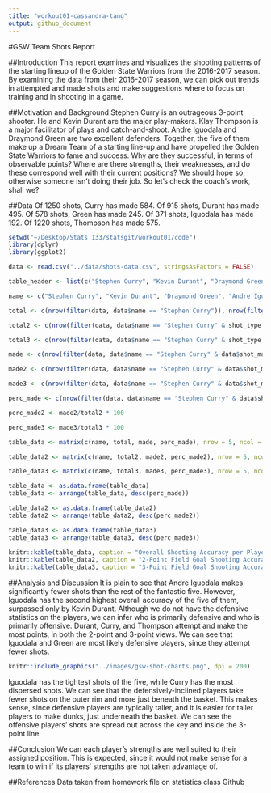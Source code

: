 ```yaml
---
title: "workout01-cassandra-tang"
output: github_document
---
```


#GSW Team Shots Report

##Introduction
This report examines and visualizes the shooting patterns of the starting lineup of the Golden State Warriors from the 2016-2017 season. By examining the data from their 2016-2017 season, we can pick out trends in attempted and made shots and make suggestions where to focus on training and in shooting in a game. \n
\n

##Motivation and Background
Stephen Curry is an outrageous 3-point shooter. He and Kevin Durant are the major play-makers. Klay Thompson is a major facilitator of plays and catch-and-shoot. Andre Iguodala and Draymond Green are two excellent defenders. Together, the five of them make up a Dream Team of a starting line-up and have propelled the Golden State Warriors to fame and success. Why are they successful, in terms of observable points? Where are there strengths, their weaknesses, and do these correspond well with their current positions? We should hope so, otherwise someone isn't doing their job. So let's check the coach's work, shall we?
\n
\n

##Data
Of 1250 shots, Curry has made 584. Of 915 shots, Durant has made 495. Of 578 shots, Green has made 245. Of 371 shots, Iguodala has made 192. Of 1220 shots, Thompson has made 575.
```r
setwd("~/Desktop/Stats 133/statsgit/workout01/code")
library(dplyr)
library(ggplot2)

data <- read.csv("../data/shots-data.csv", stringsAsFactors = FALSE)

table_header <- list(c("Stephen Curry", "Kevin Durant", "Draymond Green", "Andre Iguodala", "Klay Thompson"),c("Name", "Total Shots", "Shots Made", "Percent Made"))

name <- c("Stephen Curry", "Kevin Durant", "Draymond Green", "Andre Iguodala", "Klay Thompson")

total <- c(nrow(filter(data, data$name == "Stephen Curry")), nrow(filter(data, data$name == "Kevin Durant")), nrow(filter(data, data$name == "Draymond Green")), nrow(filter(data, data$name == "Andre Iguodala")), nrow(filter(data, data$name == "Klay Thompson")))

total2 <- c(nrow(filter(data, data$name == "Stephen Curry" & shot_type == "2PT Field Goal")), nrow(filter(data, data$name == "Kevin Durant" & shot_type == "2PT Field Goal")), nrow(filter(data, data$name == "Draymond Green" & shot_type == "2PT Field Goal")), nrow(filter(data, data$name == "Andre Iguodala" & shot_type == "2PT Field Goal")), nrow(filter(data, data$name == "Klay Thompson" & shot_type == "2PT Field Goal")))

total3 <- c(nrow(filter(data, data$name == "Stephen Curry" & shot_type == "3PT Field Goal")), nrow(filter(data, data$name == "Kevin Durant" & shot_type == "3PT Field Goal")), nrow(filter(data, data$name == "Draymond Green" & shot_type == "3PT Field Goal")), nrow(filter(data, data$name == "Andre Iguodala" & shot_type == "3PT Field Goal")), nrow(filter(data, data$name == "Klay Thompson" & shot_type == "3PT Field Goal")))

made <- c(nrow(filter(data, data$name == "Stephen Curry" & data$shot_made_flag == 'shot_yes')), nrow(filter(data, data$name == "Kevin Durant" & data$shot_made_flag == 'shot_yes')), nrow(filter(data, data$name == "Draymond Green" & data$shot_made_flag == 'shot_yes')), nrow(filter(data, data$name == "Andre Iguodala" & data$shot_made_flag == 'shot_yes')), nrow(filter(data, data$name == "Klay Thompson" & data$shot_made_flag == 'shot_yes')))

made2 <- c(nrow(filter(data, data$name == "Stephen Curry" & data$shot_made_flag == 'shot_yes' & shot_type == "2PT Field Goal")), nrow(filter(data, data$name == "Kevin Durant" & data$shot_made_flag == 'shot_yes' & shot_type == "2PT Field Goal")), nrow(filter(data, data$name == "Draymond Green" & data$shot_made_flag == 'shot_yes' & shot_type == "2PT Field Goal")), nrow(filter(data, data$name == "Andre Iguodala" & data$shot_made_flag == 'shot_yes' & shot_type == "2PT Field Goal")), nrow(filter(data, data$name == "Klay Thompson" & data$shot_made_flag == 'shot_yes' & shot_type == "2PT Field Goal")))

made3 <- c(nrow(filter(data, data$name == "Stephen Curry" & data$shot_made_flag == 'shot_yes' & shot_type == "3PT Field Goal")), nrow(filter(data, data$name == "Kevin Durant" & data$shot_made_flag == 'shot_yes' & shot_type == "3PT Field Goal")), nrow(filter(data, data$name == "Draymond Green" & data$shot_made_flag == 'shot_yes' & shot_type == "3PT Field Goal")), nrow(filter(data, data$name == "Andre Iguodala" & data$shot_made_flag == 'shot_yes' & shot_type == "2PT Field Goal")), nrow(filter(data, data$name == "Klay Thompson" & data$shot_made_flag == 'shot_yes' & shot_type == "3PT Field Goal")))

perc_made <- c(nrow(filter(data, data$name == "Stephen Curry" & data$shot_made_flag == 'shot_yes'))/nrow(filter(data, data$name == "Stephen Curry")) * 100, nrow(filter(data, data$name == "Kevin Durant" & data$shot_made_flag == 'shot_yes'))/nrow(filter(data, data$name == "Kevin Durant")) * 100, nrow(filter(data, data$name == "Draymond Green" & data$shot_made_flag == 'shot_yes'))/nrow(filter(data, data$name == "Draymond Green")) * 100, nrow(filter(data, data$name == "Andre Iguodala" & data$shot_made_flag == 'shot_yes'))/nrow(filter(data, data$name == "Andre Iguodala")) * 100, nrow(filter(data, data$name == "Klay Thompson" & data$shot_made_flag == 'shot_yes'))/nrow(filter(data, data$name == "Klay Thompson")) * 100)

perc_made2 <- made2/total2 * 100

perc_made3 <- made3/total3 * 100

table_data <- matrix(c(name, total, made, perc_made), nrow = 5, ncol = 4, dimnames = table_header)

table_data2 <- matrix(c(name, total2, made2, perc_made2), nrow = 5, ncol = 4, dimnames = table_header)

table_data3 <- matrix(c(name, total3, made3, perc_made3), nrow = 5, ncol = 4, dimnames = table_header)

table_data <- as.data.frame(table_data)
table_data <- arrange(table_data, desc(perc_made))

table_data2 <- as.data.frame(table_data2)
table_data2 <- arrange(table_data2, desc(perc_made2))

table_data3 <- as.data.frame(table_data3)
table_data3 <- arrange(table_data3, desc(perc_made3))

knitr::kable(table_data, caption = "Overall Shooting Accuracy per Player")
knitr::kable(table_data2, caption = "2-Point Field Goal Shooting Accuracy per Player")
knitr::kable(table_data3, caption = "3-Point Field Goal Shooting Accuracy per Player")
```

\n
\n

##Analysis and Discussion
It is plain to see that Andre Iguodala makes significantly fewer shots than the rest of the fantastic five. However, Iguodala has the second highest overall accuracy of the five of them, surpassed only by Kevin Durant. Although we do not have the defensive statistics on the players, we can infer who is primarily defensive and who is primarily offensive. Durant, Curry, and Thompson attempt and make the most points, in both the 2-point and 3-point views. We can see that Iguodala and Green are most likely defensive players, since they attempt fewer shots. \n

```r
knitr::include_graphics("../images/gsw-shot-charts.png", dpi = 200)
```
\n
Iguodala has the tightest shots of the five, while Curry has the most dispersed shots. We can see that the defensively-inclined players take fewer shots on the outer rim and more just beneath the basket. This makes sense, since defensive players are typically taller, and it is easier for taller players to make dunks, just underneath the basket. We can see the offensive players' shots are spread out across the key and inside the 3-point line. 


\n
\n

##Conclusion
We can each player's strengths are well suited to their assigned position. This is expected, since it would not make sense for a team to win if its players' strengths are not taken advantage of. 


##References
Data taken from homework file on statistics class Github
